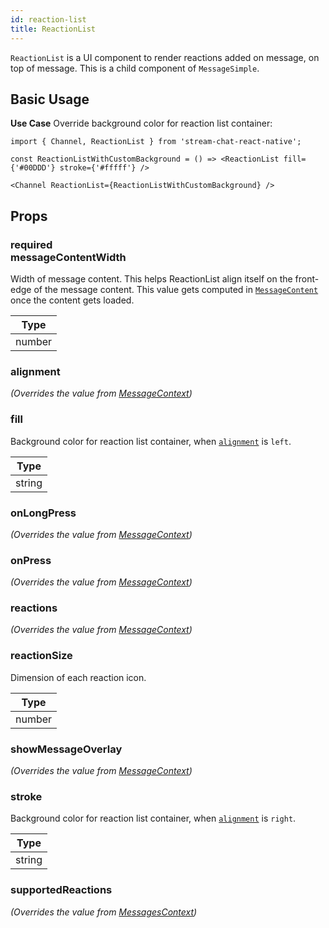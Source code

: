 ```yaml
---
id: reaction-list
title: ReactionList
---
```




`ReactionList` is a UI component to render reactions added on message, on top of message. This is a child component of `MessageSimple`.

## Basic Usage

**Use Case** Override background color for reaction list container:

```tsx
import { Channel, ReactionList } from 'stream-chat-react-native';

const ReactionListWithCustomBackground = () => <ReactionList fill={'#00DDD'} stroke={'#fffff'} />

<Channel ReactionList={ReactionListWithCustomBackground} />
```

## Props

### <div class="label required">required</div> **messageContentWidth** 

Width of message content. This helps ReactionList align itself on the front-edge of the message content.
This value gets computed in [`MessageContent`](./message_content.mdx) once the content gets loaded.

| Type |
| - |
| number |

### alignment

_(Overrides the value from [MessageContext](../contexts/message_context.mdx))_

<Alignment />

### fill

Background color for reaction list container, when [`alignment`](#alignment) is `left`.

| Type |
| - |
| string |

<!-- ### radius -->

### onLongPress

_(Overrides the value from [MessageContext](../contexts/message_context.mdx))_

<OnLongPress />

### onPress

_(Overrides the value from [MessageContext](../contexts/message_context.mdx))_

<OnPress />

### reactions

_(Overrides the value from [MessageContext](../contexts/message_context.mdx))_

<Reactions />

### reactionSize

Dimension of each reaction icon.

| Type |
| - |
| number |

### showMessageOverlay

_(Overrides the value from [MessageContext](../contexts/message_context.mdx))_

<ShowMessageOverlay />

### stroke

Background color for reaction list container, when [`alignment`](#alignment) is `right`.

| Type |
| - |
| string |

<!-- ### strokeSize -->

### supportedReactions

_(Overrides the value from [MessagesContext](../contexts/messages_context.mdx))_

<SupportedReactions />
